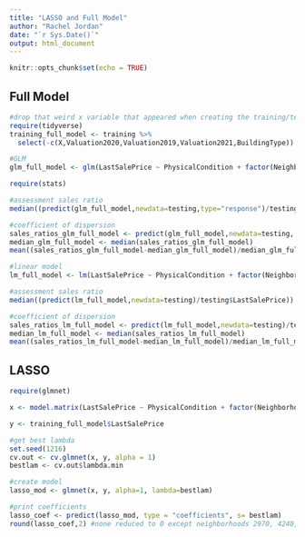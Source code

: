 ```yaml
---
title: "LASSO and Full Model"
author: "Rachel Jordan"
date: "`r Sys.Date()`"
output: html_document
---
```


```r
knitr::opts_chunk$set(echo = TRUE)
```

## Full Model

```r
#drop that weird x variable that appeared when creating the training/testing set, and drop valuations because they are red herrings. remove building type as determined when creating test and train sets
require(tidyverse)
training_full_model <- training %>% 
  select(-c(X,Valuation2020,Valuation2019,Valuation2021,BuildingType)) 

#GLM
glm_full_model <- glm(LastSalePrice ~ PhysicalCondition + factor(Neighborhood) + YearBuilt + FullBath + factor(RatingBath) + HalfBath + Kitchen + TotalFinishedArea + LandSF + SeasonSold + AirConditioned + FrameShed + MasonAdjustment + MiscSfyi + PlasticLinedPool + PrefabPool + Canopy + MetalShed + DivingBoard + PoolLadder + ReinforcedConcreteSF + GreenHouse + FiberglassPool + PoolLighting + FrameGarage.1 + AsphaltPaving + XCoordinate + YCoordinate + QualityC + PrimaryWallC + Parking, data = training_full_model, family = Gamma(link="log"))

require(stats)

#assessment sales ratio
median((predict(glm_full_model,newdata=testing,type="response")/testing$LastSalePrice)) #1.039 -- when using neighborhoodcluster instead of neighborhood it is over 1.04

#coefficient of dispersion
sales_ratios_glm_full_model <- predict(glm_full_model,newdata=testing, type="response")/testing$LastSalePrice
median_glm_full_model <- median(sales_ratios_glm_full_model)
mean((sales_ratios_glm_full_model-median_glm_full_model)/median_glm_full_model) #0.071 < 15

#linear model
lm_full_model <- lm(LastSalePrice ~ PhysicalCondition + factor(Neighborhood) + YearBuilt + FullBath + factor(RatingBath) + HalfBath + Kitchen + TotalFinishedArea + LandSF + SeasonSold + AirConditioned + FrameShed + MasonAdjustment + MiscSfyi + PlasticLinedPool + PrefabPool + Canopy + MetalShed + DivingBoard + PoolLadder + ReinforcedConcreteSF + GreenHouse + FiberglassPool + PoolLighting + FrameGarage.1 + AsphaltPaving + XCoordinate + YCoordinate + QualityC + PrimaryWallC + Parking, data = training_full_model)

#assessment sales ratio
median((predict(lm_full_model,newdata=testing)/testing$LastSalePrice)) #1.04

#coefficient of dispersion
sales_ratios_lm_full_model <- predict(lm_full_model,newdata=testing)/testing$LastSalePrice
median_lm_full_model <- median(sales_ratios_lm_full_model)
mean((sales_ratios_lm_full_model-median_lm_full_model)/median_lm_full_model) #0.054 < 15
```

## LASSO

```r
require(glmnet)

x <- model.matrix(LastSalePrice ~ PhysicalCondition + factor(Neighborhood) + YearBuilt + FullBath + factor(RatingBath) + HalfBath + Kitchen + TotalFinishedArea + LandSF + SeasonSold + AirConditioned + FrameShed + MasonAdjustment + MiscSfyi + PlasticLinedPool + PrefabPool + Canopy + MetalShed + DivingBoard + PoolLadder + ReinforcedConcreteSF + GreenHouse + FiberglassPool + PoolLighting + FrameGarage.1 + AsphaltPaving + XCoordinate + YCoordinate + QualityC + PrimaryWallC + Parking,data=training_full_model)[,-1]

y <- training_full_model$LastSalePrice

#get best lambda
set.seed(1216)
cv.out <- cv.glmnet(x, y, alpha = 1)
bestlam <- cv.out$lambda.min

#create model
lasso_mod <- glmnet(x, y, alpha=1, lambda=bestlam)

#print coefficients
lasso_coef <- predict(lasso_mod, type = "coefficients", s= bestlam)
round(lasso_coef,2) #none reduced to 0 except neighborhoods 2970, 4240, 4420
```

